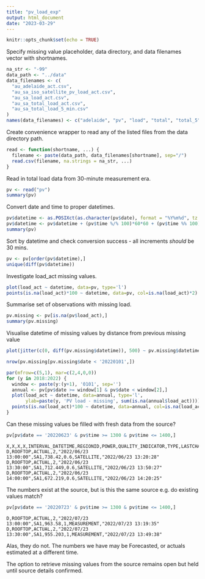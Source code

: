 ```yaml
---
title: "pv_load_exp"
output: html_document
date: "2023-03-29"
---
```



```r
knitr::opts_chunk$set(echo = TRUE)
```

Specify missing value placeholder, data directory, and data filenames vector with shortnames.

```r
na_str <- "-99"
data_path <- "../data"
data_filenames <- c(
  "au_adelaide_act.csv",
  "au_sa_iso_satellite_pv_load_act.csv",
  "au_sa_load_act.csv",
  "au_sa_total_load_act.csv",
  "au_sa_total_load_5_min.csv"
)
names(data_filenames) <- c("adelaide", "pv", "load", "total", "total_5")
```

Create convenience wrapper to read any of the listed files from the data directory path.

```r
read <- function(shortname, ...) {
  filename <- paste(data_path, data_filenames[shortname], sep="/")
  read.csv(filename, na.strings = na_str, ...)
}
```

Read in total load data from 30-minute measurement era.

```r
pv <- read("pv")
summary(pv)
```

Convert date and time to proper datetimes.

```r
pv$datetime <- as.POSIXct(as.character(pv$date), format = "%Y%m%d", tz = "GMT")
pv$datetime <- pv$datetime + (pv$time %/% 100)*60*60 + (pv$time %% 100)*60
summary(pv)
```

Sort by datetime and check conversion success - all increments _should_ be 30 mins.

```r
pv <- pv[order(pv$datetime),]
unique(diff(pv$datetime))
```

Investigate load_act missing values.

```r
plot(load_act ~ datetime, data=pv, type='l')
points(is.na(load_act)*100 ~ datetime, data=pv, col=is.na(load_act)*2)
```

Summarise set of observations with missing load.

```r
pv.missing <- pv[is.na(pv$load_act),]
summary(pv.missing)
```

Visualise datetime of missing values by distance from previous missing value

```r
plot(jitter(c(0, diff(pv.missing$datetime)), 500) ~ pv.missing$datetime)
```

```r
nrow(pv.missing[pv.missing$date < '20220101',])
```

```r
par(mfrow=c(5,1), mar=c(2,4,0,0))
for (y in 2018:2022) {
  window <- paste(y:(y+1), '0101', sep='')
  annual <- pv[pv$date >= window[1] & pv$date < window[2],]
  plot(load_act ~ datetime, data=annual, type='l', 
       ylab=paste(y, 'PV load - missing', sum(is.na(annual$load_act))))
  points(is.na(load_act)*100 ~ datetime, data=annual, col=is.na(load_act)*2)
}
```

Can these missing values be filled with fresh data from the source?

```r
pv[pv$date == '20220623' & pv$time >= 1300 & pv$time <= 1400,]
```

```csv
X,X,X,X,INTERVAL_DATETIME,REGIONID,POWER,QUALITY_INDICATOR,TYPE,LASTCHANGED
D,ROOFTOP,ACTUAL,2,"2022/06/23 13:00:00",SA1,738.42,0.6,SATELLITE,"2022/06/23 13:20:28"
D,ROOFTOP,ACTUAL,2,"2022/06/23 13:30:00",SA1,712.449,0.6,SATELLITE,"2022/06/23 13:50:27"
D,ROOFTOP,ACTUAL,2,"2022/06/23 14:00:00",SA1,672.219,0.6,SATELLITE,"2022/06/23 14:20:25"
```

The numbers exist at the source, but is this the same source e.g. do existing values match?

```r
pv[pv$date == '20220723' & pv$time >= 1300 & pv$time <= 1400,]
```

```csv
D,ROOFTOP,ACTUAL,2,"2022/07/23 13:00:00",SA1,963.58,1,MEASUREMENT,"2022/07/23 13:19:35"
D,ROOFTOP,ACTUAL,2,"2022/07/23 13:30:00",SA1,955.203,1,MEASUREMENT,"2022/07/23 13:49:38"
```

Alas, they do not. The numbers we have may be Forecasted, or actuals estimated at a different time.

The option to retrieve missing values from the source remains open but held until source details confirmed.
